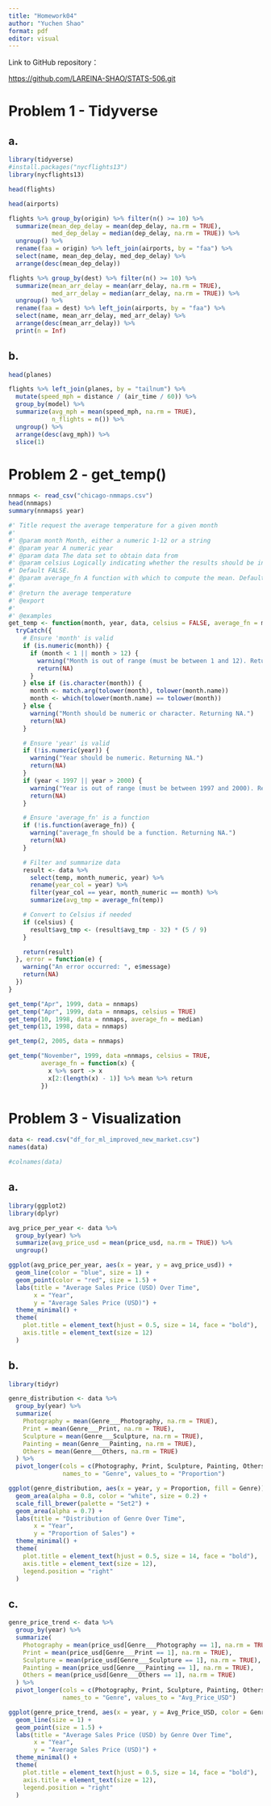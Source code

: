 ```yaml
---
title: "Homework04"
author: "Yuchen Shao"
format: pdf
editor: visual
---
```

Link to GitHub repository：

<https://github.com/LAREINA-SHAO/STATS-506.git>

# Problem 1 - Tidyverse

## a. 
```r
library(tidyverse)
#install.packages("nycflights13")
library(nycflights13)

head(flights) 
```
```r
head(airports)
```
```r
flights %>% group_by(origin) %>% filter(n() >= 10) %>%
  summarize(mean_dep_delay = mean(dep_delay, na.rm = TRUE),
            med_dep_delay = median(dep_delay, na.rm = TRUE)) %>%
  ungroup() %>%
  rename(faa = origin) %>% left_join(airports, by = "faa") %>%
  select(name, mean_dep_delay, med_dep_delay) %>%
  arrange(desc(mean_dep_delay))
```
```r
flights %>% group_by(dest) %>% filter(n() >= 10) %>%
  summarize(mean_arr_delay = mean(arr_delay, na.rm = TRUE),
            med_arr_delay = median(arr_delay, na.rm = TRUE)) %>%
  ungroup() %>%
  rename(faa = dest) %>% left_join(airports, by = "faa") %>%
  select(name, mean_arr_delay, med_arr_delay) %>%
  arrange(desc(mean_arr_delay)) %>%
  print(n = Inf)
```
## b.
```r
head(planes)
```

```r
flights %>% left_join(planes, by = "tailnum") %>%
  mutate(speed_mph = distance / (air_time / 60)) %>%
  group_by(model) %>%
  summarize(avg_mph = mean(speed_mph, na.rm = TRUE),
            n_flights = n()) %>%
  ungroup() %>%
  arrange(desc(avg_mph)) %>%
  slice(1)
```
# Problem 2 - get_temp()
```r
nnmaps <- read_csv("chicago-nmmaps.csv")
head(nnmaps)
summary(nnmaps$ year)
```
```r
#' Title request the average temperature for a given month
#'
#' @param month Month, either a numeric 1-12 or a string
#' @param year A numeric year
#' @param data The data set to obtain data from
#' @param celsius Logically indicating whether the results should be in Celsius. 
#' Default FALSE.
#' @param average_fn A function with which to compute the mean. Default is mean.
#'
#' @return the average temperature
#' @export
#'
#' @examples
get_temp <- function(month, year, data, celsius = FALSE, average_fn = mean) {
  tryCatch({
    # Ensure 'month' is valid
    if (is.numeric(month)) {
      if (month < 1 || month > 12) {
        warning("Month is out of range (must be between 1 and 12). Returning NA.")
        return(NA)
      }
    } else if (is.character(month)) {
      month <- match.arg(tolower(month), tolower(month.name))
      month <- which(tolower(month.name) == tolower(month))
    } else {
      warning("Month should be numeric or character. Returning NA.")
      return(NA)
    }

    # Ensure 'year' is valid
    if (!is.numeric(year)) {
      warning("Year should be numeric. Returning NA.")
      return(NA)
    }
    if (year < 1997 || year > 2000) {
      warning("Year is out of range (must be between 1997 and 2000). Returning NA.")
      return(NA)
    }

    # Ensure 'average_fn' is a function
    if (!is.function(average_fn)) {
      warning("average_fn should be a function. Returning NA.")
      return(NA)
    }

    # Filter and summarize data
    result <- data %>%
      select(temp, month_numeric, year) %>%
      rename(year_col = year) %>%
      filter(year_col == year, month_numeric == month) %>%
      summarize(avg_tmp = average_fn(temp))

    # Convert to Celsius if needed
    if (celsius) {
      result$avg_tmp <- (result$avg_tmp - 32) * (5 / 9)
    }

    return(result)
  }, error = function(e) {
    warning("An error occurred: ", e$message)
    return(NA)
  })
}
```

```r
get_temp("Apr", 1999, data = nnmaps)
get_temp("Apr", 1999, data = nnmaps, celsius = TRUE)
get_temp(10, 1998, data = nnmaps, average_fn = median)
get_temp(13, 1998, data = nnmaps)
```

```r
get_temp(2, 2005, data = nnmaps)
```
```r
get_temp("November", 1999, data =nnmaps, celsius = TRUE,
         average_fn = function(x) {
           x %>% sort -> x
           x[2:(length(x) - 1)] %>% mean %>% return
         })
```
# Problem 3 - Visualization
```r
data <- read.csv("df_for_ml_improved_new_market.csv")
names(data)
```
```r
#colnames(data)
```
## a.
```r
library(ggplot2)
library(dplyr)

avg_price_per_year <- data %>%
  group_by(year) %>%
  summarize(avg_price_usd = mean(price_usd, na.rm = TRUE)) %>%
  ungroup()

ggplot(avg_price_per_year, aes(x = year, y = avg_price_usd)) +
  geom_line(color = "blue", size = 1) +
  geom_point(color = "red", size = 1.5) +
  labs(title = "Average Sales Price (USD) Over Time",
       x = "Year",
       y = "Average Sales Price (USD)") +
  theme_minimal() +
  theme(
    plot.title = element_text(hjust = 0.5, size = 14, face = "bold"),
    axis.title = element_text(size = 12)
  )
```
## b.
```r
library(tidyr)

genre_distribution <- data %>%
  group_by(year) %>%
  summarize(
    Photography = mean(Genre___Photography, na.rm = TRUE),
    Print = mean(Genre___Print, na.rm = TRUE),
    Sculpture = mean(Genre___Sculpture, na.rm = TRUE),
    Painting = mean(Genre___Painting, na.rm = TRUE),
    Others = mean(Genre___Others, na.rm = TRUE)
  ) %>%
  pivot_longer(cols = c(Photography, Print, Sculpture, Painting, Others),
               names_to = "Genre", values_to = "Proportion")

ggplot(genre_distribution, aes(x = year, y = Proportion, fill = Genre)) +
  geom_area(alpha = 0.8, color = "white", size = 0.2) + 
  scale_fill_brewer(palette = "Set2") + 
  geom_area(alpha = 0.7) +
  labs(title = "Distribution of Genre Over Time",
       x = "Year",
       y = "Proportion of Sales") +
  theme_minimal() +
  theme(
    plot.title = element_text(hjust = 0.5, size = 14, face = "bold"),
    axis.title = element_text(size = 12),
    legend.position = "right"
  )
```
## c. 
```r
genre_price_trend <- data %>%
  group_by(year) %>%
  summarize(
    Photography = mean(price_usd[Genre___Photography == 1], na.rm = TRUE),
    Print = mean(price_usd[Genre___Print == 1], na.rm = TRUE),
    Sculpture = mean(price_usd[Genre___Sculpture == 1], na.rm = TRUE),
    Painting = mean(price_usd[Genre___Painting == 1], na.rm = TRUE),
    Others = mean(price_usd[Genre___Others == 1], na.rm = TRUE)
  ) %>%
  pivot_longer(cols = c(Photography, Print, Sculpture, Painting, Others),
               names_to = "Genre", values_to = "Avg_Price_USD")

ggplot(genre_price_trend, aes(x = year, y = Avg_Price_USD, color = Genre)) +
  geom_line(size = 1) +
  geom_point(size = 1.5) +
  labs(title = "Average Sales Price (USD) by Genre Over Time",
       x = "Year",
       y = "Average Sales Price (USD)") +
  theme_minimal() +
  theme(
    plot.title = element_text(hjust = 0.5, size = 14, face = "bold"),
    axis.title = element_text(size = 12),
    legend.position = "right"
  )
```

